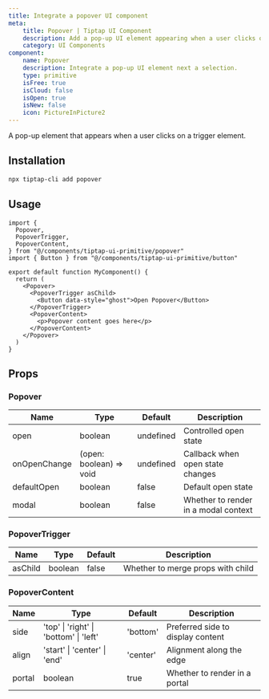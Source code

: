 ```yaml
---
title: Integrate a popover UI component
meta:
    title: Popover | Tiptap UI Component
    description: Add a pop-up UI element appearing when a user clicks on a trigger element. More in the docs!
    category: UI Components
component:
    name: Popover
    description: Integrate a pop-up UI element next a selection.
    type: primitive
    isFree: true
    isCloud: false
    isOpen: true
    isNew: false
    icon: PictureInPicture2
---
```



A pop-up element that appears when a user clicks on a trigger element.

<CodeDemo isPro src="https://template.tiptap.dev/preview/tiptap-ui-primitives/popover" />

## Installation

```bash
npx tiptap-cli add popover
```

## Usage

```tsx
import {
  Popover,
  PopoverTrigger,
  PopoverContent,
} from "@/components/tiptap-ui-primitive/popover"
import { Button } from "@/components/tiptap-ui-primitive/button"

export default function MyComponent() {
  return (
    <Popover>
      <PopoverTrigger asChild>
        <Button data-style="ghost">Open Popover</Button>
      </PopoverTrigger>
      <PopoverContent>
        <p>Popover content goes here</p>
      </PopoverContent>
    </Popover>
  )
}
```

## Props

### Popover

| Name         | Type                    | Default   | Description                          |
| ------------ | ----------------------- | --------- | ------------------------------------ |
| open         | boolean                 | undefined | Controlled open state                |
| onOpenChange | (open: boolean) => void | undefined | Callback when open state changes     |
| defaultOpen  | boolean                 | false     | Default open state                   |
| modal        | boolean                 | false     | Whether to render in a modal context |

### PopoverTrigger

| Name    | Type    | Default | Description                       |
| ------- | ------- | ------- | --------------------------------- |
| asChild | boolean | false   | Whether to merge props with child |

### PopoverContent

| Name   | Type                                   | Default  | Description                       |
| ------ | -------------------------------------- | -------- | --------------------------------- |
| side   | 'top' \| 'right' \| 'bottom' \| 'left' | 'bottom' | Preferred side to display content |
| align  | 'start' \| 'center' \| 'end'           | 'center' | Alignment along the edge          |
| portal | boolean                                | true     | Whether to render in a portal     |
